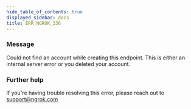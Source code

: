 ```yaml
---
hide_table_of_contents: true
displayed_sidebar: docs
title: ERR_NGROK_336
---
```




### Message

Could not find an account while creating this endpoint. This is either an internal server error or you deleted your account.

<ErrorDetails error="err_ngrok_336" />

### Further help

If you're having trouble resolving this error, please reach out to [support@ngrok.com](mailto:support@ngrok.com?subject=Help%20with%20ERR_NGROK_336)
